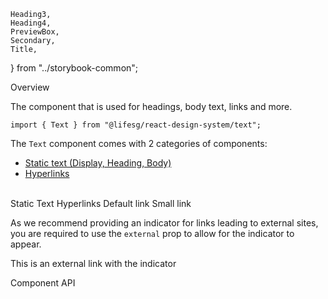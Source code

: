     Heading3,
    Heading4,
    PreviewBox,
    Secondary,
    Title,
} from "../storybook-common";

<Meta of={TextStories} />

<Title>Text</Title>

<Secondary>Overview</Secondary>

The component that is used for headings, body text, links and more.

```tsx
import { Text } from "@lifesg/react-design-system/text";
```

The `Text` component comes with 2 categories of components:

-   [Static text (Display, Heading, Body)](#static)
-   [Hyperlinks](#hyperlink)

<br />

<a id="static">
    <Heading3>Static Text</Heading3>
</a>

<Canvas of={TextStories.Introduction} />

<a id="hyperlink">
    <Heading3>Hyperlinks</Heading3>
</a>

<PreviewBox>
    <LinkDiv>
        <Text.Hyperlink.Default href="https://www.life.gov.sg" target="_blank">
            Default link
        </Text.Hyperlink.Default>
        <Text.Hyperlink.Small href="https://www.life.gov.sg" target="_blank">
            Small link
        </Text.Hyperlink.Small>
    </LinkDiv>
</PreviewBox>

As we recommend providing an indicator for links leading to external sites, you are required to use the `external` prop to allow for the indicator to appear.

<PreviewBox>
    <Text.Hyperlink.Default
        href="https://www.google.com"
        target="_blank"
        external
    >
        This is an external link with the indicator
    </Text.Hyperlink.Default>
</PreviewBox>

<Secondary>Component API</Secondary>

<PropsTable />

